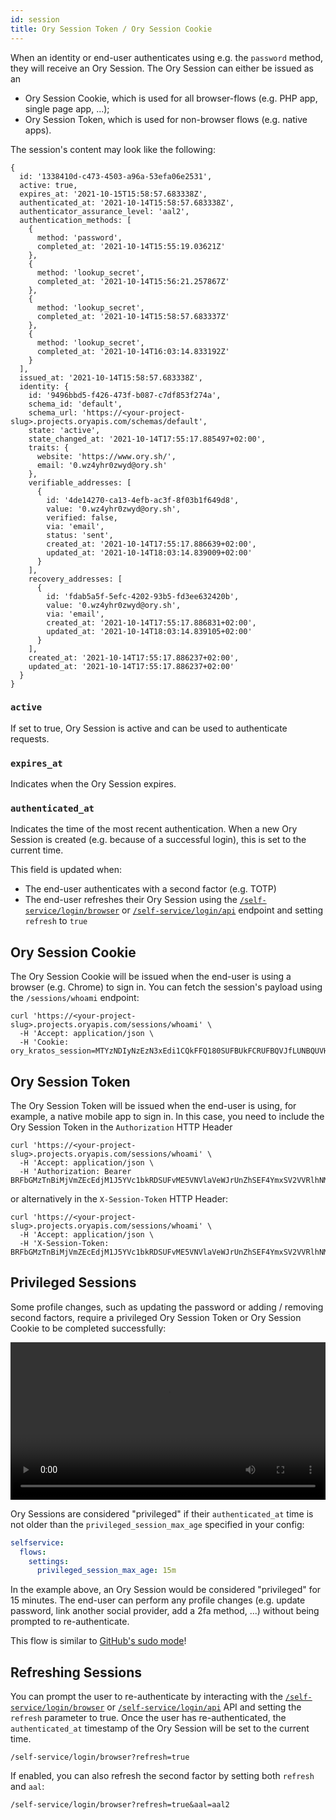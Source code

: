 ```yaml
---
id: session
title: Ory Session Token / Ory Session Cookie
---
```


When an identity or end-user authenticates using e.g. the `password` method,
they will receive an Ory Session. The Ory Session can either be issued as an

- Ory Session Cookie, which is used for all browser-flows (e.g. PHP app, single
  page app, ...);
- Ory Session Token, which is used for non-browser flows (e.g. native apps).

The session's content may look like the following:

```json5
{
  id: '1338410d-c473-4503-a96a-53efa06e2531',
  active: true,
  expires_at: '2021-10-15T15:58:57.683338Z',
  authenticated_at: '2021-10-14T15:58:57.683338Z',
  authenticator_assurance_level: 'aal2',
  authentication_methods: [
    {
      method: 'password',
      completed_at: '2021-10-14T15:55:19.03621Z'
    },
    {
      method: 'lookup_secret',
      completed_at: '2021-10-14T15:56:21.257867Z'
    },
    {
      method: 'lookup_secret',
      completed_at: '2021-10-14T15:58:57.683337Z'
    },
    {
      method: 'lookup_secret',
      completed_at: '2021-10-14T16:03:14.833192Z'
    }
  ],
  issued_at: '2021-10-14T15:58:57.683338Z',
  identity: {
    id: '9496bbd5-f426-473f-b087-c7df853f274a',
    schema_id: 'default',
    schema_url: 'https://<your-project-slug>.projects.oryapis.com/schemas/default',
    state: 'active',
    state_changed_at: '2021-10-14T17:55:17.885497+02:00',
    traits: {
      website: 'https://www.ory.sh/',
      email: '0.wz4yhr0zwyd@ory.sh'
    },
    verifiable_addresses: [
      {
        id: '4de14270-ca13-4efb-ac3f-8f03b1f649d8',
        value: '0.wz4yhr0zwyd@ory.sh',
        verified: false,
        via: 'email',
        status: 'sent',
        created_at: '2021-10-14T17:55:17.886639+02:00',
        updated_at: '2021-10-14T18:03:14.839009+02:00'
      }
    ],
    recovery_addresses: [
      {
        id: 'fdab5a5f-5efc-4202-93b5-fd3ee632420b',
        value: '0.wz4yhr0zwyd@ory.sh',
        via: 'email',
        created_at: '2021-10-14T17:55:17.886831+02:00',
        updated_at: '2021-10-14T18:03:14.839105+02:00'
      }
    ],
    created_at: '2021-10-14T17:55:17.886237+02:00',
    updated_at: '2021-10-14T17:55:17.886237+02:00'
  }
}
```

### `active`

If set to true, Ory Session is active and can be used to authenticate requests.

### `expires_at`

Indicates when the Ory Session expires.

### `authenticated_at`

Indicates the time of the most recent authentication. When a new Ory Session is
created (e.g. because of a successful login), this is set to the current time.

This field is updated when:

- The end-user authenticates with a second factor (e.g. TOTP)
- The end-user refreshes their Ory Session using the
  [`/self-service/login/browser`](../reference/api#operation/initializeSelfServiceLoginFlowForBrowsers)
  or
  [`/self-service/login/api`](../reference/api#operation/initializeSelfServiceLoginFlowWithoutBrowser)
  endpoint and setting `refresh` to `true`

## Ory Session Cookie

The Ory Session Cookie will be issued when the end-user is using a browser (e.g.
Chrome) to sign in. You can fetch the session's payload using the
`/sessions/whoami` endpoint:

```
curl 'https://<your-project-slug>.projects.oryapis.com/sessions/whoami' \
  -H 'Accept: application/json \
  -H 'Cookie: ory_kratos_session=MTYzNDIyNzEzN3xEdi1CQkFFQ180SUFBUkFCRUFBQVJfLUNBQUVHYzNSeWFXNW5EQThBRFhObGMzTnBiMjVmZEc5clpXNEdjM1J5YVc1bkRDSUFJRTFDYWtvME5VNVlaVWxvYVZWeWJrUnZhSEF4YmxSV2VVRlhNMWwxVlVGenxXpsk2cL21Dclk3nCoXV41N6bFxvVJSt7CeICy_815Aw=='
```

## Ory Session Token

The Ory Session Token will be issued when the end-user is using, for example, a
native mobile app to sign in. In this case, you need to include the Ory Session
Token in the `Authorization` HTTP Header

```
curl 'https://<your-project-slug>.projects.oryapis.com/sessions/whoami' \
  -H 'Accept: application/json \
  -H 'Authorization: Bearer BRFbGMzTnBiMjVmZEcEdjM1J5YVc1bkRDSUFvME5VNVlaVeWJrUnZhSEF4YmxSV2VVRlhNMWwxVlVGenxXpsk2cLXV41N6bFxvVJSt7CeICy'
```

or alternatively in the `X-Session-Token` HTTP Header:

```
curl 'https://<your-project-slug>.projects.oryapis.com/sessions/whoami' \
  -H 'Accept: application/json \
  -H 'X-Session-Token: BRFbGMzTnBiMjVmZEcEdjM1J5YVc1bkRDSUFvME5VNVlaVeWJrUnZhSEF4YmxSV2VVRlhNMWwxVlVGenxXpsk2cLXV41N6bFxvVJSt7CeICy'
```

## Privileged Sessions


Some profile changes, such as updating the password or adding / removing second
factors, require a privileged Ory Session Token or Ory Session Cookie to be
completed successfully:

<video controls width="100%">
  <source src={privilegedVideo.webm} type="video/webm" />
  <source src={privilegedVideo.mp4} type="video/mp4" />
  Sorry, your browser doesn't support embedded videos.
</video>

Ory Sessions are considered "privileged" if their `authenticated_at` time is not
older than the `privileged_session_max_age` specified in your config:

```yml title="path/to/kratos/config.yml"
selfservice:
  flows:
    settings:
      privileged_session_max_age: 15m
```

In the example above, an Ory Session would be considered "privileged" for 15
minutes. The end-user can perform any profile changes (e.g. update password,
link another social provider, add a 2fa method, ...) without being prompted to
re-authenticate.

This flow is similar to
[GitHub's sudo mode](https://help.github.com/en/github/authenticating-to-github/sudo-mode)!

## Refreshing Sessions

You can prompt the user to re-authenticate by interacting with the
[`/self-service/login/browser`](../reference/api#operation/initializeSelfServiceLoginFlowForBrowsers)
or
[`/self-service/login/api`](../reference/api#operation/initializeSelfServiceLoginFlowWithoutBrowser)
API and setting the `refresh` parameter to true. Once the user has
re-authenticated, the `authenticated_at` timestamp of the Ory Session will be
set to the current time.

```
/self-service/login/browser?refresh=true
```

If enabled, you can also refresh the second factor by setting both `refresh` and
`aal`:

```
/self-service/login/browser?refresh=true&aal=aal2
```

